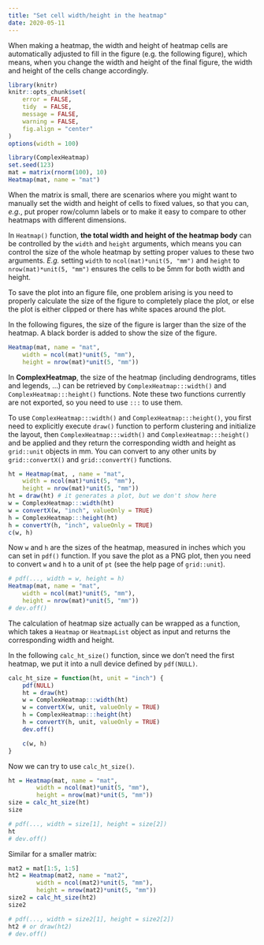 ```yaml
---
title: "Set cell width/height in the heatmap"
date: 2020-05-11
---
```



When making a heatmap, the width and height of heatmap cells are automatically
adjusted to fill in the figure (e.g. the following figure), which means, when
you change the width and height of the final figure, the width and height of
the cells change accordingly.


```r
library(knitr)
knitr::opts_chunk$set(
    error = FALSE,
    tidy  = FALSE,
    message = FALSE,
    warning = FALSE,
    fig.align = "center"
)
options(width = 100)
```


```r
library(ComplexHeatmap)
set.seed(123)
mat = matrix(rnorm(100), 10)
Heatmap(mat, name = "mat")
```


When the matrix is small, there are scenarios where you might want to manually
set the width and height of cells to fixed values, so that you can, _e.g._,
put proper row/column labels or to make it easy to compare to other heatmaps
with different dimensions.

In `Heatmap()` function, **the total width and height of the heatmap body**
can be controlled by the `width` and `height` arguments, which means you can
control the size of the whole heatmap by setting proper values to these two
arguments. _E.g._ setting `width` to `ncol(mat)*unit(5, "mm")` and `height` to
`nrow(mat)*unit(5, "mm")` ensures the cells to be 5mm for both width and
height.

To save the plot into an figure file, one problem arising is you need to
properly calculate the size of the figure to completely place the plot, or
else the plot is either clipped or there has white spaces around the plot.

In the following figures, the size of the figure is larger than the size of
the heatmap. A black border is added to show the size of the figure.

<style>
img {
	border: 1px black solid;
}
</style>


```r
Heatmap(mat, name = "mat", 
	width = ncol(mat)*unit(5, "mm"), 
	height = nrow(mat)*unit(5, "mm"))
```


In **ComplexHeatmap**, the size of the heatmap (including dendrograms, titles
and legends, ...) can be retrieved by `ComplexHeatmap:::width()` and
`ComplexHeatmap:::height()` functions. Note these two functions currently are
not exported, so you need to use `:::` to use them.

To use `ComplexHeatmap:::width()` and `ComplexHeatmap:::height()`, you first
need to explicitly execute `draw()` function to perform clustering and
initialize the layout, then `ComplexHeatmap:::width()` and
`ComplexHeatmap:::height()` and be applied and they return the corresponding
width and height as `grid::unit` objects in mm. You can convert to any other
units by `grid::convertX()` and `grid::convertY()` functions.

```r
ht = Heatmap(mat, , name = "mat", 
	width = ncol(mat)*unit(5, "mm"), 
	height = nrow(mat)*unit(5, "mm"))
ht = draw(ht) # it generates a plot, but we don't show here
w = ComplexHeatmap:::width(ht)
w = convertX(w, "inch", valueOnly = TRUE)
h = ComplexHeatmap:::height(ht)
h = convertY(h, "inch", valueOnly = TRUE)
c(w, h)
```

Now `w` and `h` are the sizes of the heatmap, measured in inches which you can
set in `pdf()` function. If you save the plot as a PNG plot, then you need to
convert `w` and `h` to a unit of `pt` (see the help page of `grid::unit`).

```r
# pdf(..., width = w, height = h)
Heatmap(mat, name = "mat", 
	width = ncol(mat)*unit(5, "mm"), 
	height = nrow(mat)*unit(5, "mm"))
# dev.off()
```

The calculation of heatmap size actually can be wrapped as a function, which
takes a `Heatmap` or `HeatmapList` object as input and returns the
corresponding width and height.

In the following `calc_ht_size()` function, since we don't need the first
heatmap, we put it into a null device defined by `pdf(NULL)`.

```r
calc_ht_size = function(ht, unit = "inch") {
	pdf(NULL)
	ht = draw(ht)
	w = ComplexHeatmap:::width(ht)
	w = convertX(w, unit, valueOnly = TRUE)
	h = ComplexHeatmap:::height(ht)
	h = convertY(h, unit, valueOnly = TRUE)
	dev.off()

	c(w, h)
}
```

Now we can try to use `calc_ht_size()`.

```r
ht = Heatmap(mat, name = "mat", 
		width = ncol(mat)*unit(5, "mm"), 
		height = nrow(mat)*unit(5, "mm"))
size = calc_ht_size(ht)
size
```


```r
# pdf(..., width = size[1], height = size[2])
ht
# dev.off()
```

Similar for a smaller matrix:

```r
mat2 = mat[1:5, 1:5]
ht2 = Heatmap(mat2, name = "mat2", 
		width = ncol(mat2)*unit(5, "mm"), 
		height = nrow(mat2)*unit(5, "mm"))
size2 = calc_ht_size(ht2)
size2
```


```r
# pdf(..., width = size2[1], height = size2[2])
ht2 # or draw(ht2)
# dev.off()
```

